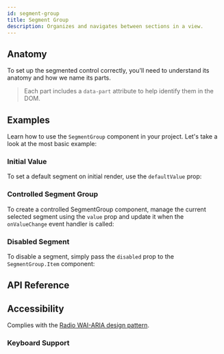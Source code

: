 ```yaml
---
id: segment-group
title: Segment Group
description: Organizes and navigates between sections in a view.
---
```


<ComponentPreview id="SegmentGroup" />

## Anatomy

To set up the segmented control correctly, you'll need to understand its anatomy
and how we name its parts.

> Each part includes a `data-part` attribute to help identify them in the DOM.

<Anatomy id="segmented-control" />

## Examples

Learn how to use the `SegmentGroup` component in your project. Let's take a look
at the most basic example:

<Example id="basic" />

### Initial Value

To set a default segment on initial render, use the `defaultValue` prop:

<Example id="initialValue" />

### Controlled Segment Group

To create a controlled SegmentGroup component, manage the current selected
segment using the `value` prop and update it when the `onValueChange` event
handler is called:

<Example id="controlled" />

### Disabled Segment

To disable a segment, simply pass the `disabled` prop to the `SegmentGroup.Item`
component:

<Example id="disabled" />

## API Reference

<ComponentTypes id="segment-group" />

## Accessibility

Complies with the [Radio WAI-ARIA design pattern](https://www.w3.org/WAI/ARIA/apg/patterns/radio/).

### Keyboard Support

<KeyBindingsTable id="radio-group" />
